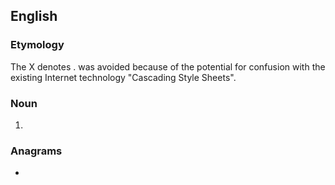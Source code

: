 ==English==

===Etymology===
The X denotes {{m|en|cross}}. {{m|en|CSS}} was avoided because of the potential for confusion with the existing Internet technology "Cascading Style Sheets".

===Noun===
{{en-noun|-}}

# {{lb|en|computer security|Internet}} {{initialism of|en|cross-site scripting}}

===Anagrams===
* {{anagrams|en|a=ssx|SxS}}